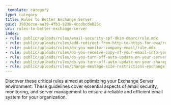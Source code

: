 ```yaml
---
_template: category
type: category
title: Rules to Better Exchange Server
guid: 39836cca-aa39-4fb3-9238-4ccdbcde025c
uri: rules-to-better-exchange-server
index:
- rule: public/uploads/rules/email-security-spf-dkim-dmarc/rule.mdx
- rule: public/uploads/rules/add-redirect-from-http-to-https-for-owa/rule.mdx
- rule: public/uploads/rules/do-you-monitor-company-email/rule.mdx
- rule: public/uploads/rules/do-you-receive-copy-of-your-email-into-your-inbox/rule.mdx
- rule: public/uploads/rules/do-you-turn-off-auto-update-on-your-servers/rule.mdx
- rule: public/uploads/rules/do-you-turn-off-auto-update-on-your-sharepoint-servers/rule.mdx
- rule: public/uploads/rules/change-message-size-restrictions-exchange-online/rule.mdx
---
```


Discover these critical rules aimed at optimizing your Exchange Server environment. These guidelines cover essential aspects of email security, monitoring, and server management to ensure a reliable and efficient email system for your organization.
